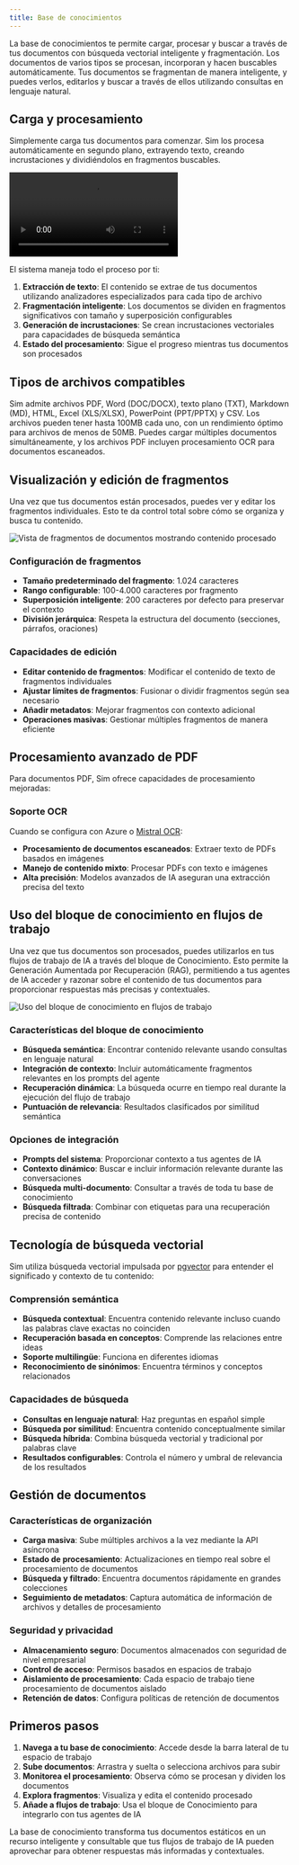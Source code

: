 ```yaml
---
title: Base de conocimientos
---
```



La base de conocimientos te permite cargar, procesar y buscar a través de tus documentos con búsqueda vectorial inteligente y fragmentación. Los documentos de varios tipos se procesan, incorporan y hacen buscables automáticamente. Tus documentos se fragmentan de manera inteligente, y puedes verlos, editarlos y buscar a través de ellos utilizando consultas en lenguaje natural.

## Carga y procesamiento

Simplemente carga tus documentos para comenzar. Sim los procesa automáticamente en segundo plano, extrayendo texto, creando incrustaciones y dividiéndolos en fragmentos buscables.

<div className="mx-auto w-full overflow-hidden rounded-lg">
  <Video src="knowledgebase-1.mp4" width={700} height={450} />
</div>

El sistema maneja todo el proceso por ti:

1. **Extracción de texto**: El contenido se extrae de tus documentos utilizando analizadores especializados para cada tipo de archivo
2. **Fragmentación inteligente**: Los documentos se dividen en fragmentos significativos con tamaño y superposición configurables
3. **Generación de incrustaciones**: Se crean incrustaciones vectoriales para capacidades de búsqueda semántica
4. **Estado del procesamiento**: Sigue el progreso mientras tus documentos son procesados

## Tipos de archivos compatibles

Sim admite archivos PDF, Word (DOC/DOCX), texto plano (TXT), Markdown (MD), HTML, Excel (XLS/XLSX), PowerPoint (PPT/PPTX) y CSV. Los archivos pueden tener hasta 100MB cada uno, con un rendimiento óptimo para archivos de menos de 50MB. Puedes cargar múltiples documentos simultáneamente, y los archivos PDF incluyen procesamiento OCR para documentos escaneados.

## Visualización y edición de fragmentos

Una vez que tus documentos están procesados, puedes ver y editar los fragmentos individuales. Esto te da control total sobre cómo se organiza y busca tu contenido.

<Image src="/static/knowledgebase/knowledgebase.png" alt="Vista de fragmentos de documentos mostrando contenido procesado" width={800} height={500} />

### Configuración de fragmentos
- **Tamaño predeterminado del fragmento**: 1.024 caracteres
- **Rango configurable**: 100-4.000 caracteres por fragmento
- **Superposición inteligente**: 200 caracteres por defecto para preservar el contexto
- **División jerárquica**: Respeta la estructura del documento (secciones, párrafos, oraciones)

### Capacidades de edición
- **Editar contenido de fragmentos**: Modificar el contenido de texto de fragmentos individuales
- **Ajustar límites de fragmentos**: Fusionar o dividir fragmentos según sea necesario
- **Añadir metadatos**: Mejorar fragmentos con contexto adicional
- **Operaciones masivas**: Gestionar múltiples fragmentos de manera eficiente

## Procesamiento avanzado de PDF

Para documentos PDF, Sim ofrece capacidades de procesamiento mejoradas:

### Soporte OCR
Cuando se configura con Azure o [Mistral OCR](https://docs.mistral.ai/ocr/):
- **Procesamiento de documentos escaneados**: Extraer texto de PDFs basados en imágenes
- **Manejo de contenido mixto**: Procesar PDFs con texto e imágenes
- **Alta precisión**: Modelos avanzados de IA aseguran una extracción precisa del texto

## Uso del bloque de conocimiento en flujos de trabajo

Una vez que tus documentos son procesados, puedes utilizarlos en tus flujos de trabajo de IA a través del bloque de Conocimiento. Esto permite la Generación Aumentada por Recuperación (RAG), permitiendo a tus agentes de IA acceder y razonar sobre el contenido de tus documentos para proporcionar respuestas más precisas y contextuales.

<Image src="/static/knowledgebase/knowledgebase-2.png" alt="Uso del bloque de conocimiento en flujos de trabajo" width={800} height={500} />

### Características del bloque de conocimiento
- **Búsqueda semántica**: Encontrar contenido relevante usando consultas en lenguaje natural
- **Integración de contexto**: Incluir automáticamente fragmentos relevantes en los prompts del agente
- **Recuperación dinámica**: La búsqueda ocurre en tiempo real durante la ejecución del flujo de trabajo
- **Puntuación de relevancia**: Resultados clasificados por similitud semántica

### Opciones de integración
- **Prompts del sistema**: Proporcionar contexto a tus agentes de IA
- **Contexto dinámico**: Buscar e incluir información relevante durante las conversaciones
- **Búsqueda multi-documento**: Consultar a través de toda tu base de conocimiento
- **Búsqueda filtrada**: Combinar con etiquetas para una recuperación precisa de contenido

## Tecnología de búsqueda vectorial

Sim utiliza búsqueda vectorial impulsada por [pgvector](https://github.com/pgvector/pgvector) para entender el significado y contexto de tu contenido:

### Comprensión semántica
- **Búsqueda contextual**: Encuentra contenido relevante incluso cuando las palabras clave exactas no coinciden
- **Recuperación basada en conceptos**: Comprende las relaciones entre ideas
- **Soporte multilingüe**: Funciona en diferentes idiomas
- **Reconocimiento de sinónimos**: Encuentra términos y conceptos relacionados

### Capacidades de búsqueda
- **Consultas en lenguaje natural**: Haz preguntas en español simple
- **Búsqueda por similitud**: Encuentra contenido conceptualmente similar
- **Búsqueda híbrida**: Combina búsqueda vectorial y tradicional por palabras clave
- **Resultados configurables**: Controla el número y umbral de relevancia de los resultados

## Gestión de documentos

### Características de organización
- **Carga masiva**: Sube múltiples archivos a la vez mediante la API asíncrona
- **Estado de procesamiento**: Actualizaciones en tiempo real sobre el procesamiento de documentos
- **Búsqueda y filtrado**: Encuentra documentos rápidamente en grandes colecciones
- **Seguimiento de metadatos**: Captura automática de información de archivos y detalles de procesamiento

### Seguridad y privacidad
- **Almacenamiento seguro**: Documentos almacenados con seguridad de nivel empresarial
- **Control de acceso**: Permisos basados en espacios de trabajo
- **Aislamiento de procesamiento**: Cada espacio de trabajo tiene procesamiento de documentos aislado
- **Retención de datos**: Configura políticas de retención de documentos

## Primeros pasos

1. **Navega a tu base de conocimiento**: Accede desde la barra lateral de tu espacio de trabajo
2. **Sube documentos**: Arrastra y suelta o selecciona archivos para subir
3. **Monitorea el procesamiento**: Observa cómo se procesan y dividen los documentos
4. **Explora fragmentos**: Visualiza y edita el contenido procesado
5. **Añade a flujos de trabajo**: Usa el bloque de Conocimiento para integrarlo con tus agentes de IA

La base de conocimiento transforma tus documentos estáticos en un recurso inteligente y consultable que tus flujos de trabajo de IA pueden aprovechar para obtener respuestas más informadas y contextuales.
